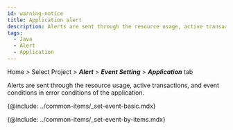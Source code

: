```yaml
---
id: warning-notice
title: Application alert
description: Alerts are sent through the resource usage, active transactions, and event conditions of error conditions of the application.
tags:
  - Java
  - Alert
  - Application
---
```


Home > Select Project > **_Alert_** > **_Event Setting_** > **_Application_** tab

Alerts are sent through the resource usage, active transactions, and event conditions in error conditions of the application.

<ImgLang img='set-events-app.png' desc='Event Setting - application' />

{@include: ../common-items/_set-event-basic.mdx}  

{@include: ../common-items/_set-event-by-items.mdx}
